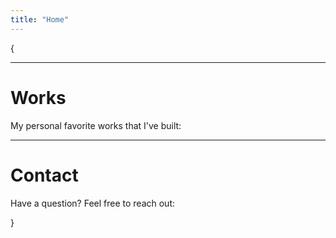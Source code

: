 ```yaml
---
title: "Home"
---
```



{<main className="max-w-[1250px] mx-auto">

<Hero />

<hr className="my-16 border border-neutral-700" />

<h1 id="works" className="mb-4 mt-10 text-4xl font-bold tracking-tight">
  Works
</h1>

<p className="mb-8 text-xl">My personal favorite works that I've built:</p>

<Works />

<hr className="my-16 border border-neutral-700" />

<h1
  id="contact"
  className="mb-4 mt-10 text-center text-4xl font-bold tracking-tight"
>
  Contact
</h1>

<p className="mb-8 text-center text-xl">
  Have a question? Feel free to reach out:
</p>

<ContactForm />

</main> }
